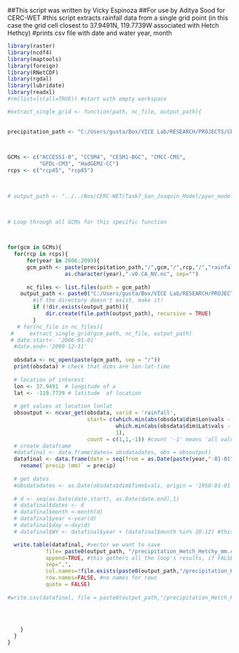 ##This script was written by Vicky Espinoza
##For use by Aditya Sood for CERC-WET
#this script extracts rainfall data from a single grid point (in this case the grid cell closest to 37.9491N, 119.7739W associated with Hetch Hethcy)
#prints csv file with date and water year, month

 
```{r}


library(raster)
library(ncdf4)
library(maptools)
library(foreign)
library(RNetCDF)
library(rgdal)
library(lubridate)
library(readxl)
#rm(list=ls(all=TRUE)) #start with empty workspace

``` 

```{r}
#extract_single_grid <- function(path, nc_file, output_path){
  
  
precipitation_path <- "C:/Users/gusta/Box/VICE Lab/RESEARCH/PROJECTS/CERC-WET/Task7_San_Joaquin_Model/pywr_models/precipitation"

 

GCMs <- c("ACCESS1-0", "CCSM4", "CESM1-BGC", "CMCC-CMS", 
          "GFDL-CM3", "HadGEM2-CC")
rcps <- c("rcp45", "rcp85")

 

# output_path <- "../../Box/CERC-WET/Task7_San_Joaquin_Model/pywr_models/data/Tuolumne River/hydrology/gcms/MIROC5_rcp85/precipitation"

 

# Loop through all GCMs for this specific function

 

for(gcm in GCMs){
  for(rcp in rcps){
      for(year in 2006:2099){
      gcm_path <- paste(precipitation_path,"/",gcm,"/",rcp,"/","rainfall.",
                  as.character(year),".v0.CA_NV.nc", sep="")
  
      nc_files <- list.files(path = gcm_path)
    output_path <- paste0("C:/Users/gusta/Box/VICE Lab/RESEARCH/PROJECTS/CERC-WET/Task7_San_Joaquin_Model/pywr_models/data/Tuolumne River/hydrology/gcms/", gcm, "_", rcp,"/precipitation/")
    	#if the directory doesn't exist, make it!
		if (!dir.exists(output_path)){
			dir.create(file.path(output_path), recursive = TRUE)
		}
   # for(nc_file in nc_files){
 #     extract_single_grid(gcm_path, nc_file, output_path)
 # date.start<- '2006-01-01'
  #date.end<-'2099-12-31'
  
  obsdata <- nc_open(paste(gcm_path, sep = "/"))
  print(obsdata) # check that dims are lon-lat-time
  
  # location of interest
  lon <- 37.9491  # longitude of a
  lat <- -119.7739 # latitude  of location
  
  # get values at location lonlat
  obsoutput <- ncvar_get(obsdata, varid = 'rainfall',
                         start= c(which.min(abs(obsdata$dim$Lon$vals - lon)), # look for closest long
                                  which.min(abs(obsdata$dim$Lat$vals - lat)),  # look for closest lat
                                  1),
                         count = c(1,1,-1)) #count '-1' means 'all values along that dimension'that dimension'
  # create dataframe
  #datafinal <- data.frame(dates= obsdatadates, obs = obsoutput)
  datafinal <- data.frame(date = seq(from = as.Date(paste(year,"-01-01", sep="")), to = as.Date(paste(year,"-12-31", sep="")), by = 'day'), precip = obsoutput) %>%
    rename(`precip (mm)` = precip)
  
  # get dates
  #obsdatadates <- as.Date(obsdata$dim$Time$vals, origin = '1950-01-01')
  
  # d <- seq(as.Date(date.start), as.Date(date.end),1)
  # datafinal$dates <- d
  # datafinal$month <-month(d)
  # datafinal$year <-year(d)
  # datafinal$day <-day(d)
  # datafinal$WY <- datafinal$year + (datafinal$month %in% 10:12) #this method is called vectorization

  write.table(datafinal, #vector we want to save
            file= paste0(output_path, "/precipitation_Hetch_Hetchy_mm.csv.csv"), #save csv files per basin
            append=TRUE, #this gathers all the loop's results, if FALSE we'll have results being overwritten over and over again in the first line
            sep=",",
            col.names=!file.exists(paste0(output_path,"/precipitation_Hetch_Hetchy_mm.csv.csv")), #if we set as TRUE, we'll have headings repeated per each row, in this way we just have one heading
            row.names=FALSE, #no names for rows
            quote = FALSE) 
  
#write.csv(datafinal, file = paste0(output_path,"/precipitation_Hetch_Hetchy_mm.csv.csv"))


 

    }
  }
}


 
```



